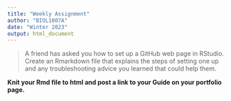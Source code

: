 ```yaml
---
title: "Weekly Assignment"
author: "BIOL1007A"
date: "Winter 2023"
output: html_document
---
```


> A friend has asked you how to set up a GitHub web page in RStudio. Create an Rmarkdown file  that explains the steps of setting one up and any troubleshooting advice you learned that could help them.  

**Knit your Rmd file to html and post a link to your Guide on your portfolio page.** 
